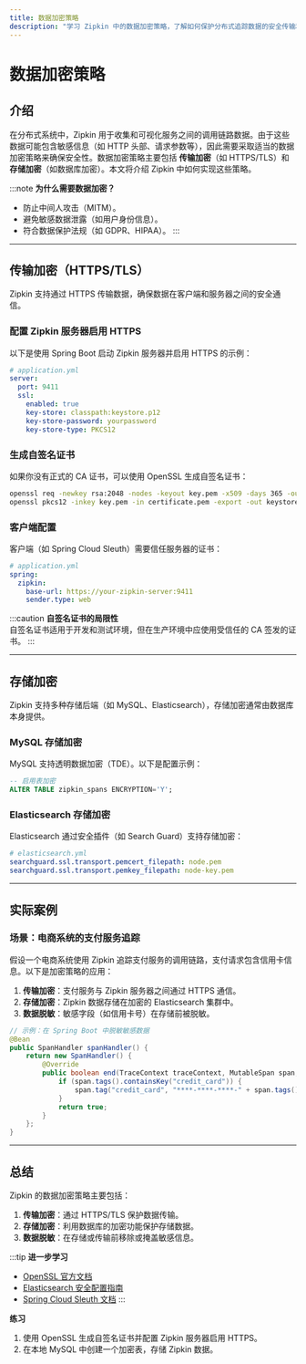 ```yaml
---
title: 数据加密策略
description: "学习 Zipkin 中的数据加密策略，了解如何保护分布式追踪数据的安全传输和存储。"
---
```


# 数据加密策略

## 介绍

在分布式系统中，Zipkin 用于收集和可视化服务之间的调用链路数据。由于这些数据可能包含敏感信息（如 HTTP 头部、请求参数等），因此需要采取适当的数据加密策略来确保安全性。数据加密策略主要包括 **传输加密**（如 HTTPS/TLS）和 **存储加密**（如数据库加密）。本文将介绍 Zipkin 中如何实现这些策略。

:::note
**为什么需要数据加密？**  
- 防止中间人攻击（MITM）。  
- 避免敏感数据泄露（如用户身份信息）。  
- 符合数据保护法规（如 GDPR、HIPAA）。
:::

---

## 传输加密（HTTPS/TLS）

Zipkin 支持通过 HTTPS 传输数据，确保数据在客户端和服务器之间的安全通信。

### 配置 Zipkin 服务器启用 HTTPS

以下是使用 Spring Boot 启动 Zipkin 服务器并启用 HTTPS 的示例：

```yaml
# application.yml
server:
  port: 9411
  ssl:
    enabled: true
    key-store: classpath:keystore.p12
    key-store-password: yourpassword
    key-store-type: PKCS12
```

### 生成自签名证书

如果你没有正式的 CA 证书，可以使用 OpenSSL 生成自签名证书：

```bash
openssl req -newkey rsa:2048 -nodes -keyout key.pem -x509 -days 365 -out certificate.pem
openssl pkcs12 -inkey key.pem -in certificate.pem -export -out keystore.p12
```

### 客户端配置

客户端（如 Spring Cloud Sleuth）需要信任服务器的证书：

```yaml
# application.yml
spring:
  zipkin:
    base-url: https://your-zipkin-server:9411
    sender.type: web
```

:::caution
**自签名证书的局限性**  
自签名证书适用于开发和测试环境，但在生产环境中应使用受信任的 CA 签发的证书。
:::

---

## 存储加密

Zipkin 支持多种存储后端（如 MySQL、Elasticsearch），存储加密通常由数据库本身提供。

### MySQL 存储加密

MySQL 支持透明数据加密（TDE）。以下是配置示例：

```sql
-- 启用表加密
ALTER TABLE zipkin_spans ENCRYPTION='Y';
```

### Elasticsearch 存储加密

Elasticsearch 通过安全插件（如 Search Guard）支持存储加密：

```yaml
# elasticsearch.yml
searchguard.ssl.transport.pemcert_filepath: node.pem
searchguard.ssl.transport.pemkey_filepath: node-key.pem
```

---

## 实际案例

### 场景：电商系统的支付服务追踪

假设一个电商系统使用 Zipkin 追踪支付服务的调用链路，支付请求包含信用卡信息。以下是加密策略的应用：

1. **传输加密**：支付服务与 Zipkin 服务器之间通过 HTTPS 通信。  
2. **存储加密**：Zipkin 数据存储在加密的 Elasticsearch 集群中。  
3. **数据脱敏**：敏感字段（如信用卡号）在存储前被脱敏。

```java
// 示例：在 Spring Boot 中脱敏敏感数据
@Bean
public SpanHandler spanHandler() {
    return new SpanHandler() {
        @Override
        public boolean end(TraceContext traceContext, MutableSpan span, Cause cause) {
            if (span.tags().containsKey("credit_card")) {
                span.tag("credit_card", "****-****-****-" + span.tags().get("credit_card").substring(15));
            }
            return true;
        }
    };
}
```

---

## 总结

Zipkin 的数据加密策略主要包括：
1. **传输加密**：通过 HTTPS/TLS 保护数据传输。  
2. **存储加密**：利用数据库的加密功能保护存储数据。  
3. **数据脱敏**：在存储或传输前移除或掩盖敏感信息。

:::tip
**进一步学习**  
- [OpenSSL 官方文档](https://www.openssl.org/docs/)  
- [Elasticsearch 安全配置指南](https://www.elastic.co/guide/en/elasticsearch/reference/current/security-settings.html)  
- [Spring Cloud Sleuth 文档](https://spring.io/projects/spring-cloud-sleuth)
:::

**练习**  
1. 使用 OpenSSL 生成自签名证书并配置 Zipkin 服务器启用 HTTPS。  
2. 在本地 MySQL 中创建一个加密表，存储 Zipkin 数据。